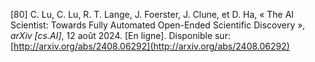 \[80\]	C. Lu, C. Lu, R. T. Lange, J. Foerster, J. Clune, et D. Ha, « The AI Scientist: Towards Fully Automated Open-Ended Scientific Discovery », *arXiv \[cs.AI\]*, 12 août 2024\. \[En ligne\]. Disponible sur: [http://arxiv.org/abs/2408.06292](http://arxiv.org/abs/2408.06292)